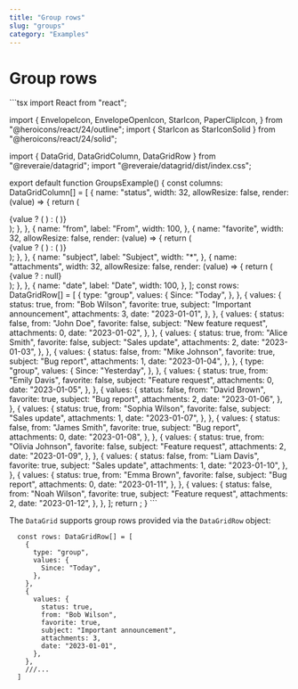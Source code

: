 ```yaml
---
title: "Group rows"
slug: "groups"
category: "Examples"
---
```

# Group rows

<Tabs>
  <Tab label="Preview">
    <GroupsExample />
  </Tab>
  <Tab label="Code">
    ```tsx
import React from "react";

import {
  EnvelopeIcon,
  EnvelopeOpenIcon,
  StarIcon,
  PaperClipIcon,
} from "@heroicons/react/24/outline";
import { StarIcon as StarIconSolid } from "@heroicons/react/24/solid";

import { DataGrid, DataGridColumn, DataGridRow } from "@reveraie/datagrid";
import "@reveraie/datagrid/dist/index.css";

export default function GroupsExample() {
  const columns: DataGridColumn[] = [
    {
      name: "status",
      width: 32,
      allowResize: false,
      render: (value) => {
        return (
          <div>
            {value ? (
              <EnvelopeOpenIcon className="w-full h-full" />
            ) : (
              <EnvelopeIcon className="w-full h-full" />
            )}
          </div>
        );
      },
    },
    {
      name: "from",
      label: "From",
      width: 100,
    },
    {
      name: "favorite",
      width: 32,
      allowResize: false,
      render: (value) => {
        return (
          <div>
            {value ? (
              <StarIconSolid className="w-full h-full" />
            ) : (
              <StarIcon className="w-full h-full" />
            )}
          </div>
        );
      },
    },
    {
      name: "subject",
      label: "Subject",
      width: "*",
    },
    {
      name: "attachments",
      width: 32,
      allowResize: false,
      render: (value) => {
        return (
          <div>
            {value ? <PaperClipIcon className="w-full h-full" /> : null}
          </div>
        );
      },
    },
    {
      name: "date",
      label: "Date",
      width: 100,
    },
  ];
  const rows: DataGridRow[] = [
    {
      type: "group",
      values: {
        Since: "Today",
      },
    },
    {
      values: {
        status: true,
        from: "Bob Wilson",
        favorite: true,
        subject: "Important announcement",
        attachments: 3,
        date: "2023-01-01",
      },
    },
    {
      values: {
        status: false,
        from: "John Doe",
        favorite: false,
        subject: "New feature request",
        attachments: 0,
        date: "2023-01-02",
      },
    },
    {
      values: {
        status: true,
        from: "Alice Smith",
        favorite: false,
        subject: "Sales update",
        attachments: 2,
        date: "2023-01-03",
      },
    },
    {
      values: {
        status: false,
        from: "Mike Johnson",
        favorite: true,
        subject: "Bug report",
        attachments: 1,
        date: "2023-01-04",
      },
    },
    {
      type: "group",
      values: {
        Since: "Yesterday",
      },
    },
    {
      values: {
        status: true,
        from: "Emily Davis",
        favorite: false,
        subject: "Feature request",
        attachments: 0,
        date: "2023-01-05",
      },
    },
    {
      values: {
        status: false,
        from: "David Brown",
        favorite: true,
        subject: "Bug report",
        attachments: 2,
        date: "2023-01-06",
      },
    },
    {
      values: {
        status: true,
        from: "Sophia Wilson",
        favorite: false,
        subject: "Sales update",
        attachments: 1,
        date: "2023-01-07",
      },
    },
    {
      values: {
        status: false,
        from: "James Smith",
        favorite: true,
        subject: "Bug report",
        attachments: 0,
        date: "2023-01-08",
      },
    },
    {
      values: {
        status: true,
        from: "Olivia Johnson",
        favorite: false,
        subject: "Feature request",
        attachments: 2,
        date: "2023-01-09",
      },
    },
    {
      values: {
        status: false,
        from: "Liam Davis",
        favorite: true,
        subject: "Sales update",
        attachments: 1,
        date: "2023-01-10",
      },
    },
    {
      values: {
        status: true,
        from: "Emma Brown",
        favorite: false,
        subject: "Bug report",
        attachments: 0,
        date: "2023-01-11",
      },
    },
    {
      values: {
        status: false,
        from: "Noah Wilson",
        favorite: true,
        subject: "Feature request",
        attachments: 2,
        date: "2023-01-12",
      },
    },
  ];
  return <DataGrid className="max-h-64" columns={columns} rows={rows} />;
}
    ```
  </Tab>
</Tabs>

The ```DataGrid``` supports group rows provided via the ```DataGridRow``` object:

```tsx
  const rows: DataGridRow[] = [
    {
      type: "group",
      values: {
        Since: "Today",
      },
    },
    {
      values: {
        status: true,
        from: "Bob Wilson",
        favorite: true,
        subject: "Important announcement",
        attachments: 3,
        date: "2023-01-01",
      },
    },
    ///...
  ]
```
